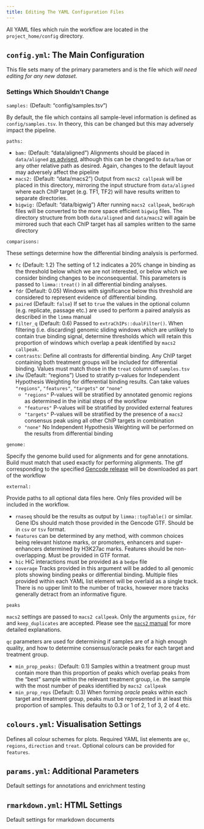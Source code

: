 ```yaml
---
title: Editing The YAML Configuration Files
---
```


All YAML files which ruin the workflow are located in the `project_home/config` directory.

## `config.yml`: The Main Configuration

This file sets many of the primary parameters and is the file which *will need editing for any new dataset.*

### Settings Which Shouldn't Change

`samples:` (Default: "config/samples.tsv")

By default, the file which contains all sample-level information is defined as `config/samples.tsv`.
In theory, this can be changed but this may adversely impact the pipeline.

`paths:`

- `bam:` (Default: "data/aligned") Alignments should be placed in `data/aligned` [as advised](input_files.html), although this can be changed to `data/bam` or any other relative path as desired. Again, changes to the default layout may adversely affect the pipeline
- `macs2:` (Default: "data/macs2") Output from `macs2 callpeak` will be placed in this directory, mirroring the input structure from `data/aligned` where each ChIP target (e.g. TF1, TF2) will have results written to separate directories.
- `bigwig:` (Default: "data/bigwig") After running `macs2 callpeak`, `bedGraph` files will be converted to the more space efficient `bigwig` files. The directory structure from both `data/aligned` and `data/macs2` will again be mirrored such that each ChIP target has all samples written to the same directory

`comparisons:`

These settings determine how the differential binding analysis is performed.

- `fc` (Default: 1.2) The setting of 1.2 indicates a 20% change in binding as the threshold below which we are not interested, or below which we consider binding changes to be inconsequential. This parameters is passed to `limma::treat()` in all differential binding analyses.
- `fdr` (Default: 0.05) Windows with significance below this threshold are considered to represent evidence of differential binding.
- `paired` (Default: `false`) If set to `true` the values in the optional column (e.g. replicate, passage etc.) are used to perform a paired analysis as described in the `limma` manual
- `filter_q` (Default: 0.6) Passed to `extraChIPs::dualFilter()`. When filtering (i.e. discarding) genomic sliding windows which are unlikely to contain true binding signal, determine thresholds which will retain this proportion of windows which overlap a peak identified by `macs2 callpeak`.
- `contrasts`: Define all contrasts for differential binding. Any ChIP target containing both treatment groups will be included for differential binding. Values must match those in the `treat` column of `samples.tsv`
- `ihw` (Default: "regions") Used to stratify p-values for Independent Hypothesis Weighting for differential binding results. Can take values `"regions"`, `"features"`, `"targets"` or `"none"`
    + `"regions"` P-values will be stratified by annotated genomic regions as determined in the initial steps of the workflow
    + `"features"` P-values will be stratified by provided external features
    + `"targets"` P-values will be stratified by the presence of a `macs2` consensus peak using all other ChIP targets in combination
    + `"none"` No Independent Hypothesis Weighting will be performed on the results from differential binding

`genome:`

Specify the genome build used for alignments and for gene annotations.
Build must match that used exactly for performing alignments.
The gtf corresponding to the specified [Gencode release](https://www.gencodegenes.org/) will be downloaded as part of the workflow

`external:`

Provide paths to all optional data files here.
Only files provided will be included in the workflow.

- `rnaseq` should be the results as output by `limma::topTable()` or similar. Gene IDs should match those provided in the Gencode GTF. Should be in `csv` or `tsv` format.
- `features` can be determined by any method, with common choices being relevant histone marks, or promoters, enhancers and super-enhancers determined by H3K27ac marks. Features should be non-overlapping. Must be provided in GTF format.
- `hic` HiC interactions must be provided as a `bedpe` file
- `coverage` Tracks provided in this argument will be added to all genomic plots showing binding peaks or differential binding. Multiple files provided within each YAML list element will be overlaid as a single track. There is no upper limit to the number of tracks, however more tracks generally detract from an informative figure.

`peaks`

`macs2` settings are passed to `macs2 callpeak`. Only the arguments `gsize`, `fdr` and `keep_duplicates` are accepted.
Please see the [`macs2` manual](https://macs3-project.github.io/MACS/) for more detailed explanations.

`qc` parameters are used for determining if samples are of a high enough quality, and how to determine consensus/oracle peaks for each target and treatment group.

- `min_prop_peaks:` (Default: 0.1) Samples within a treatment group must contain more than this proportion of peaks which overlap peaks from the "best" sample within the relevant treatment group, i.e. the sample with the most number of peaks identified by `macs2 callpeak`
- `min_prop_reps` (Default: 0.3) When forming *oracle* peaks within each target and treatment group, peaks must be represented in at least this proportion of samples. This defaults to 0.3 or 1 of 2, 1 of 3, 2 of 4 etc.

## `colours.yml`: Visualisation Settings

Defines all colour schemes for plots.
Required YAML list elements are `qc`, `regions`, `direction` and `treat`. 
Optional colours can be provided for `features`.

## `params.yml`: Additional Parameters 

Default settings for annotations and enrichment testing

## `rmarkdown.yml`: HTML Settings

Default settings for rmarkdown documents
